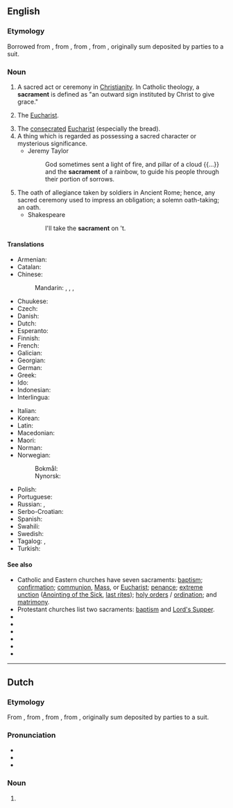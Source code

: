 ==English==

===Etymology===
Borrowed from {{bor|en|fro|sacrement}}, from {{der|en|EL.|sacrāmentum||sacrament}}, from {{der|en|la|sacrō||hallow, consecrate}}, from {{m|la|sacer||sacred, holy}}, originally sum deposited by parties to a suit.

===Noun===
{{en-noun}}

# {{lb|en|Christianity}} A sacred act or ceremony in [[Christianity]]. In Catholic theology, a '''sacrament''' is defined as "an outward sign instituted by Christ to give grace."
# {{lb|en|in particular}} The [[Eucharist]].
# The [[consecrated]] [[Eucharist]] (especially the bread).
# A thing which is regarded as possessing a sacred character or mysterious significance.
#* Jeremy Taylor
#*: God sometimes sent a light of fire, and pillar of a cloud {{...}} and the '''sacrament''' of a rainbow, to guide his people through their portion of sorrows.
# The oath of allegiance taken by soldiers in Ancient Rome; hence, any sacred ceremony used to impress an obligation; a solemn oath-taking; an oath.
#* Shakespeare
#*: I'll take the '''sacrament''' on 't.

====Translations====
{{trans-top|sacred act or ceremony}}
* Armenian: {{t+|hy|խորհուրդ}}
* Catalan: {{t+|ca|sagrament|m}}
* Chinese:
*: Mandarin: {{t+|cmn|聖事|sc=Hani}}, {{t+|cmn|圣事|tr=shèngshì|sc=Hani}}, {{t+|cmn|聖禮|sc=Hani}}, {{t+|cmn|圣礼|tr=shènglǐ|sc=Hani}}
* Chuukese: {{t|chk|sakramen}}
* Czech: {{t+|cs|svátost|f}}
* Danish: {{t|da|sakramente|n}}
* Dutch: {{t+|nl|sacrament|n}}
* Esperanto: {{t|eo|sakramento}}
* Finnish: {{t+|fi|sakramentti}}
* French: {{t+|fr|sacrement|m}}
* Galician: {{t+|gl|sacramento|m}}
* Georgian: {{t|ka|ზიარება|sc=Geor}}
* German: {{t+|de|Sakrament|n}}
* Greek: {{t+|el|μυστήριο|n}}
* Ido: {{t+|io|sakramento}}
* Indonesian: {{t+|id|sakramen}}
* Interlingua: {{t|ia|sacramento}}
{{trans-mid}}
* Italian: {{t+|it|sacramento|m}}
* Korean: {{t+|ko|성사}}
* Latin: {{t|la|sacrāmentum|n}}
* Macedonian: {{t|mk|све́та та́јна|f}}
* Maori: {{t|mi|hākarameta}}
* Norman: {{t|nrf|sacrément|m}}
* Norwegian:
*: Bokmål: {{t|nb|sakrament|n}}
*: Nynorsk: {{t|nn|sakrament|n}}
* Polish: {{t+|pl|sakrament|m}}
* Portuguese: {{t+|pt|sacramento|m}}
* Russian: {{t+|ru|та́инство|n}}, {{t+|ru|сакрамент|m}}
* Serbo-Croatian: {{t+|sh|sakrament}}
* Spanish: {{t+|es|sacramento|m}}
* Swahili: {{t+|sw|komunyo}}
* Swedish: {{t+|sv|sakrament|n}}
* Tagalog: {{t|tl|galimbanal}}, {{t|tl|sakramento}}
* Turkish: {{t|tr|kutsantı}}
{{trans-bottom}}

====See also====
* Catholic and Eastern churches have seven sacraments: [[baptism]]; [[confirmation]]; [[communion]], [[Mass]], or [[Eucharist]]; [[penance]]; [[extreme unction]] ([[Anointing of the Sick]], [[last rites]]); [[take holy orders|holy orders]] / [[ordination]]; and [[matrimony]].
* Protestant churches list two sacraments: [[baptism]] and [[Lord's Supper]].
* {{l|en|Eucharistic liturgy}}
* {{l|en|Holy Eucharist}}
* {{l|en|Holy Sacrament}}
* {{l|en|Liturgy}}
* {{l|en|Lord's Supper}}
* {{pedialite}}

----

==Dutch==
{{wikipedia|lang=nl}}

===Etymology===
From {{der|nl|fro|sacrament}}, from {{der|nl|EL.|sacrāmentum||sacrament}}, from {{der|nl|la|sacrō||hallow, consecrate}}, from {{m|la|sacer||sacred, holy}}, originally sum deposited by parties to a suit.

===Pronunciation===
* {{audio|Nl-sacrament.ogg|Audio|lang=nl}}
* {{hyphenation|sa|cra|ment|lang=nl}}
* {{rhymes|ɛnt|lang=nl}}

===Noun===
{{nl-noun|n|-en|-}}

# {{lb|nl|Christianity}} {{l|en|sacrament}}